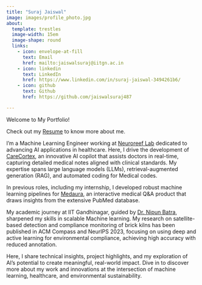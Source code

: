 ```yaml
---
title: "Suraj Jaiswal"
image: images/profile_photo.jpg
about: 
  template: trestles
  image-width: 15em
  image-shape: round
  links:
    - icon: envelope-at-fill
      text: Email
      href: mailto:jaiswalsuraj@iitgn.ac.in
    - icon: linkedin
      text: LinkedIn
      href: https://www.linkedin.com/in/suraj-jaiswal-3494261b6/
    - icon: github
      text: Github
      href: https://github.com/jaiswalsuraj487

---
```


Welcome to My Portfolio!

Check out my [Resume](https://jaiswalsuraj487.github.io/resume/Suraj_Jaiswal_Resume.pdf) to know more about me.

I'm a Machine Learning Engineer working at [Neuroreef Lab](https://www.linkedin.com/company/neuroreef-labs/) dedicated to advancing AI applications in healthcare. Here, I drive the development of [CareCortex](https://carecortex.ai/), an innovative AI copilot that assists doctors in real-time, capturing detailed medical notes aligned with clinical standards. My expertise spans large language models (LLMs), retrieval-augmented generation (RAG), and automated coding for Medical codes.

In previous roles, including my internship, I developed robust machine learning pipelines for [Medaura](https://medaura.ai/), an interactive medical Q&A product that draws insights from the extensive PubMed database.

My academic journey at IIT Gandhinagar, guided by [Dr. Nipun Batra](https://nipunbatra.github.io/), sharpened my skills in scalable Machine learning. My research on satellite-based detection and compliance monitoring of brick kilns has been published in ACM Compass and NeurIPS 2023, focusing on using deep and active learning for environmental compliance, achieving high accuracy with reduced annotation.

Here, I share technical insights, project highlights, and my exploration of AI's potential to create meaningful, real-world impact. Dive in to discover more about my work and innovations at the intersection of machine learning, healthcare, and environmental sustainability.


